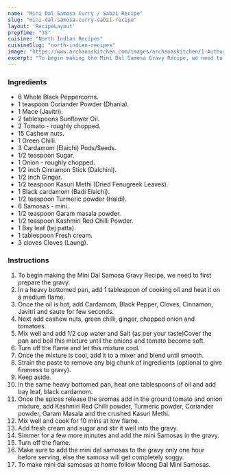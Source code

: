---
name: "Mini Dal Samosa Curry / Sabzi Recipe"
slug: "mini-dal-samosa-curry-sabzi-recipe"
layout: 'RecipeLayout'
prepTime: "35"
cuisine: "North Indian Recipes"
cuisineSlug: "north-indian-recipes"
image: "https://www.archanaskitchen.com/images/archanaskitchen/1-Author/simpiagrawal-gmail.com/Mini_Dal_Samosa_Curry.jpg"
excerpt: "To begin making the Mini Dal Samosa Gravy Recipe, we need to first prepare the gravy"
---

### Ingredients

- 6 Whole Black Peppercorns.
- 1 teaspoon Coriander Powder (Dhania).
- 1 Mace (Javitri).
- 2 tablespoons Sunflower Oil.
- 2 Tomato - roughly chopped.
- 15 Cashew nuts.
- 1 Green Chilli.
- 3 Cardamom (Elaichi) Pods/Seeds.
- 1/2 teaspoon Sugar.
- 1 Onion - roughly chopped.
- 1/2 inch Cinnamon Stick (Dalchini).
- 1/2 inch Ginger.
- 1/2 teaspoon Kasuri Methi (Dried Fenugreek Leaves).
- 1 Black cardamom (Badi Elaichi).
- 1/2 teaspoon Turmeric powder (Haldi).
- 6 Samosas - mini.
- 1/2 teaspoon Garam masala powder.
- 1/2 teaspoon Kashmiri Red Chilli Powder.
- 1 Bay leaf (tej patta).
- 1 tablespoon Fresh cream.
- 3 cloves Cloves (Laung).

### Instructions

1. To begin making the Mini Dal Samosa Gravy Recipe, we need to first prepare the gravy.
1. In a heavy bottomed pan, add 1 tablespoon of cooking oil and heat it on a medium flame.
1. Once the oil is hot, add Cardamom, Black Pepper, Cloves, Cinnamon, Javitri and saute for few seconds.
1. Next add cashew nuts, green chilli, ginger, chopped onion and tomatoes.
1. Mix well and add 1/2 cup water and Salt (as per your taste)Cover the pan and boil this mixture until the onions and tomato become soft.
1. Turn off the flame and let this mixture cool.
1. Once the mixture is cool, add it to a mixer and blend until smooth.
1. Strain the paste to remove any big chunk of ingredients (optional to give fineness to gravy).
1. Keep aside.
1. In the same heavy bottomed pan, heat one tablespoons of oil and add bay leaf, black cardamom.
1. Once the spices release the aromas add in the ground tomato and onion mixture, add Kashmiri Red Chilli powder, Turmeric powder, Coriander powder, Garam Masala and the crushed Kasuri Methi.
1. Mix well and cook for 10 mins at low flame.
1. Add fresh cream and sugar and stir it well into the gravy.
1. Simmer for a few more minutes and add the mini Samosas in the gravy.
1. Turn off the flame.
1. Make sure to add the mini dal samosas to the gravy only one hour before serving, else the samosa will get completely soggy.
1. To make mini dal samosas at home follow Moong Dal Mini Samosas.
